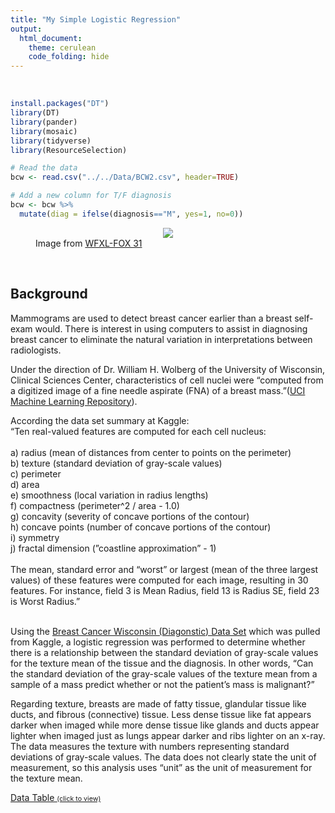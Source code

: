 ```yaml
---
title: "My Simple Logistic Regression"
output: 
  html_document:
    theme: cerulean
    code_folding: hide
---
```


<!-- Find some data of interest to you that can be analyzed with a logistic regression. Complete your Logistic Regression Analysis using this file. 

Hint, run the command 

> data() 

in your Console to see available datasets in R that you could use for this Analysis. You are also welcome to collect data yourself, or find other available datasets online for this Analysis. Just be careful to not use anyone else's "analysis" for this Analysis. Also, no conducting surveys unless you have IRB approval to do so. -->

<script type="text/javascript">
 function showhide(id) {
    var e = document.getElementById(id);
    e.style.display = (e.style.display == 'block') ? 'none' : 'block';
 }
</script>
<br>

```r
install.packages("DT")
library(DT)
library(pander)
library(mosaic)
library(tidyverse)
library(ResourceSelection) 

# Read the data
bcw <- read.csv("../../Data/BCW2.csv", header=TRUE)

# Add a new column for T/F diagnosis
bcw <- bcw %>%  
  mutate(diag = ifelse(diagnosis=="M", yes=1, no=0))
```

<figure>
<center>
<img src="../../Images/Phoebemammogram.png">
</center>
<figcaption>Image from [WFXL-FOX 31](https://wfxl.com/news/local/phoebe-providing-hundreds-of-free-mammograms-this-month)</figcaption>
</figure>

<br/>

## Background

Mammograms are used to detect breast cancer earlier than a breast self-exam would. There is interest in using computers to assist in diagnosing breast cancer to eliminate the natural variation in interpretations between radiologists. 

Under the direction of Dr. William H. Wolberg of the University of Wisconsin, Clinical Sciences Center, characteristics of cell nuclei were "computed from a digitized image of a fine needle aspirate (FNA) of a breast mass."([UCI Machine Learning Repository](https://archive.ics.uci.edu/ml/datasets/Breast+Cancer+Wisconsin+%28Diagnostic%29)). 

According the data set summary at Kaggle:<br>
"Ten real-valued features are computed for each cell nucleus:<br>
<br>
a) radius (mean of distances from center to points on the perimeter)<br>
b) texture (standard deviation of gray-scale values)<br>
c) perimeter<br>
d) area<br>
e) smoothness (local variation in radius lengths)<br>
f) compactness (perimeter^2 / area - 1.0)<br>
g) concavity (severity of concave portions of the contour)<br>
h) concave points (number of concave portions of the contour)<br>
i) symmetry<br>
j) fractal dimension ("coastline approximation" - 1)<br>
<br>
The mean, standard error and "worst" or largest (mean of the three
largest values) of these features were computed for each image,
resulting in 30 features. For instance, field 3 is Mean Radius, field 13 is Radius SE, field 23 is Worst Radius."<br>
<br>

Using the [Breast Cancer Wisconsin (Diagonstic) Data Set](https://www.kaggle.com/uciml/breast-cancer-wisconsin-data) which was pulled from Kaggle, a logistic regression was performed to determine whether there is a relationship between the standard deviation of gray-scale values for the texture mean of the tissue and the diagnosis. In other words, "Can the standard deviation of the gray-scale values of the texture mean from a sample of a mass predict whether or not the patient's mass is malignant?" 

Regarding texture, breasts are made of fatty tissue, glandular tissue like ducts, and fibrous (connective) tissue. Less dense tissue like fat appears darker when imaged while more dense tissue like glands and ducts appear lighter when imaged just as lungs appear darker and ribs lighter on an x-ray. The data measures the texture with numbers representing standard deviations of gray-scale values. The data does not clearly state the unit of measurement, so this analysis uses "unit" as the unit of measurement for the texture mean.  

</div>

<a href="javascript:showhide('datatable')">Data Table <span style="font-size:8pt;">(click to view)</span></a>

<div id="datatable" style="display:none;">


Click the "Code" button to see the data.


```r
# datatable
datatable(bcw, options=list(lengthMenu = c(5,10,30)), extensions="Responsive")

```

## Model
The logistic regression model used to model the probability is as follows:
$$
  P(Y_i = 1|x_i) = \frac{e^{\beta_0+\beta_1 x_i}}{1+e^{\beta_0 + \beta_1 x_i}} = \pi_i
$$
For each observation of $i$, $x_i$ will be the gray-scale value, $Y_i = 0$ will indicate a benign mass, and $Y_i = 1$ will indicate a malignant (cancerous) mass.
<br>

## Analysis

#### Hypotheses

If $\beta_1$ equals zero, the $x_1$ value will not affect the probability of the mass being cancerous ($Y_i$).

$$
  H_0: \beta_1 = 0 \\
  H_a: \beta_1 \neq 0\\
  \alpha = 0.05
$$
<br>

#### Fitting the Model

The results of running the logistic regression are below:

```r
# model
my.glm <- glm(diag~texture_mean, data=bcw, family=binomial)
pander(summary(my.glm))
```
Inputing the estimated intercept, -5.126, and the texture mean, 0.2346, values into the model yields the following model for $\pi_i$:

$$
  P(Y_i = 1|x_i) \approx \frac{e^{-5.126+0.2346 x_i}}{1+e^{-5.126+0.2346}} = \hat{\pi}_i
$$
<br>
There is sufficient evidence that $\beta_1 \neq 0$ as the $p$-value for the test is significant.
$$p = 2.827e-19$$
<br>

#### Interpretation

A texture mean of 0 is not appropriate for this analysis as a digitized mass will have some gray-scale value; therefore, the value of $e^{b_0}$ cannot be interpreted. However, $e^{b_1}$ can be interpreted. $e^{b_1} = e^{0.2346} \approx 1.26$ means the odds of the mass being malignant increase by 26% for every 1 unit increase in the texture mean.

<br>
The plot below shows the logistic regression.


```r
palette(c("#4444444D", "#ff33774D")) #transparency 30%
# I removed pch=16 in the plot & legend at the teachers suggestion, but I prefer it in
plot(diag ~ texture_mean, data=bcw, col=as.factor(diag), ylab="Probability of Mass Being Malignant", xlab="Texture Mean (Standard Deviation of Gray-scale Values)", main="Logistic Regression of Breast Cancer Diagnosis and Texture Mean")
b <- my.glm$coefficients
curve(exp(b[1]+b[2]*x)/(1+exp(b[1]+b[2]*x)), add=TRUE)
legend("bottomright", col=c("#ff3377", "#444444"), pch=1, legend=c("Malignant", "Benign"), bty="n", text.col = c("#ff3377", "#444444"))
# Maybe try removing the frame and adding x and y axis lines
```
<br>

#### Goodness of Fit

The data contains many repeated values, but as the data is a continuous variable the fit was tested using the Hosmer-Lemeshow goodness of fit test which had the following results:

```r
# Instructor said to use H-L fit test because it was "a nice continuous variable"
# pander(pchisq(646.5, 567, lower.tail = FALSE))
pander(hoslem.test(my.glm$y, my.glm$fitted, g=10))

```
<br>
<br>

As the results are significant, the fit of the model is not good, meaning the results of the logistic regression are questionable.
<br>

## Conclusion

The results of the logistic regression yielded a $p$-value of 2.827e−19, sufficient evidence to reject the null. According to the regression, the odds of the mass being malignant increase by 26% for every 1 unit increase in the standard deviation of gray-scale values for the texture mean.<br> 

However, the deviance of goodness of fit test was also significant with a $p$-value of 1.235e-05 so the results of the regression are not reliable.

